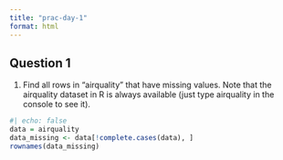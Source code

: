 ```yaml
---
title: "prac-day-1"
format: html
---
```


## Question 1

1. Find all rows in “airquality” that have missing values. Note that the airquality dataset in R is always available (just type airquality in the console to see it).

```r
#| echo: false
data = airquality
data_missing <- data[!complete.cases(data), ]
rownames(data_missing)
```


